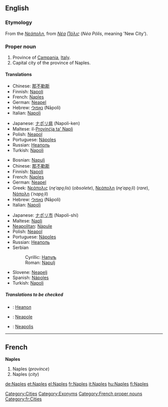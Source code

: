 ==English==
{{wikipedia}}

===Etymology===
From the {{AGr.}} ''[[Νεάπολη]]'', from ''[[Νέα]] [[Πόλις]]'' (''Néa Pólis'', meaning 'New City').

===Proper noun===
{{en-proper noun}}

# Province of [[Campania]], [[Italy]].
# Capital city of the province of Naples.

====Translations====
{{trans-top|province}}
*Chinese: [[那不勒斯]]
*Finnish: [[Napoli]]
*French: [[Naples#French|Naples]]
*German: [[Neapel]] {{n}}
*Hebrew: [[נאפולי]] (Nāpoli) {{f}}
*Italian: [[Napoli]]
{{trans-mid}}
*Japanese: [[ナポリ県]] (Napoli-ken)
*Maltese: il-[[Provinċja ta' Napli]]
*Polish: [[Neapol]] {{m}}
*Portuguese: [[Nápoles]]
*Russian: [[Неаполь]] {{m}}
*Turkish: [[Napoli]]
{{trans-bottom}}

{{trans-top|city}}
*Bosnian: [[Napulj#Bosnian|Napulj]] {{m}}
*Chinese: [[那不勒斯]]
*Finnish: [[Napoli]]
*French: [[Naples#French|Naples]]
*German: [[Neapel]] {{n}}
*Greek: [[Νεάπολις]] (''ne̞ˈapo̞ˌlis'') {{f}} (''obsolete''), [[Νεάπολη]] (''ne̞ˈapo̞ˌli'') {{f}} (''rare''), [[Νάπολη]] (''ˈnapo̞ˌli'') {{f}}
*Hebrew: [[נאפולי]] (Nāpoli) {{f}}
*Italian: [[Napoli]] {{f}}
{{trans-mid}}
*Japanese: [[ナポリ市]] (Napoli-shi)
*Maltese: [[Napli]]
*[[Neapolitan]]: [[Nàpule]]
*Polish: [[Neapol]] {{m}}
*Portuguese: [[Nápoles]]
*Russian: [[Неаполь]] {{m}}
*Serbian
*:Cyrillic: [[Напуљ#Serbian|Напуљ]] {{m}}
*:Roman: [[Napulj#Serbian|Napulj]] {{m}}
*Slovene: [[Neapelj]] {{m}}
*Spanish: [[Nápoles]]
*Turkish: [[Napoli]]
{{trans-bottom}}

=====Translations to be checked=====
<!--Remove this section once all of the translations below have been moved into the tables above.-->
{{checktrans}}
*{{ttbc|Bulgarian}}: [[Неапол]]
*{{ttbc|Interlingua}}: [[Neapole]]
*{{ttbc|Latin}}: [[Neapolis]]

[[Category:Cities]]
[[Category:Exonyms]]

----

==French==
'''Naples'''

# Naples (''province'')
# Naples (''city'')

[[Category:French proper nouns]]
[[Category:fr:Cities]]

[[de:Naples]]
[[et:Naples]]
[[el:Naples]]
[[fr:Naples]]
[[it:Naples]]
[[hu:Naples]]
[[fi:Naples]]